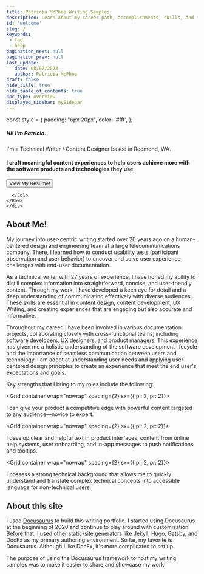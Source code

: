 ```yaml
---
title: Patricia McPhee Writing Samples
description: Learn about my career path, accomplishments, skills, and training.
id: 'welcome'
slug: /
keywords: 
 - faq
 - help
pagination_next: null
pagination_prev: null
last_update: 
   date: 08/07/2023
   author: Patricia McPhee
draft: false
hide_title: true
hide_table_of_contents: true
doc_type: overview
displayed_sidebar: mySidebar
---
```




const style = {
  padding: "6px 20px",
  color: '#fff',
};

<div class="intro-visual">

<Row wrap={true}>
<Col flex="1 0 350px">
       <div class="intro-text">
           <h5 class="intro-visual-header">
    Hi! I'm Patricia.
    </h5>
    <p class= "intro-text"> I'm a Technical Writer / Content Designer based in Redmond, WA.
    </p>
    <h4 class= "intro-text">I craft meaningful content experiences to help users achieve more with the software products and technologies they use.</h4>                 
        </div>
        <div class="intro-text-button">
        <ConfigProvider
            theme={{
              token: {
                  colorPrimary: '#86ae22',
                  colorPrimaryHover: '#0476a8',
                  colorTextBase: '#1890ff',
                }
              }
            }
          >
            <Button type="primary" shape="round" size='large' style={style} href="/portfolio/resume-functional" >
                    View My Resume!
                  </Button>
          </ConfigProvider>
      </div>
      </Col>
       <Col flex="250px">
        <div className="intro-image"></div>
          
      </Col>
    </Row>
    </div>



<h2>About Me!</h2>

My journey into user-centric writing started over 20 years ago on a human-centered design and engineering team at a large telecommunications company. There, I learned how to conduct usability tests (participant observation and user behavior) to uncover and solve user experience challenges with end-user documentation.

As a technical writer with 27 years of experience, I have honed my ability to distill complex information into straightforward, concise, and user-friendly content. Through my work, I have developed a keen eye for detail and a deep understanding of communicating effectively with diverse audiences. These skills are essential in content design, content development, UX Writing, and creating experiences that are engaging but also accurate and informative.

Throughout my career, I have been involved in various documentation projects, collaborating closely with cross-functional teams, including software developers, UX designers, and product managers. This experience has given me a holistic understanding of the software development lifecycle and the importance of seamless communication between users and technology. I am adept at understanding user needs and applying user-centered design principles to create an experience that meet the end user's expectations and goals.

Key strengths that I bring to my roles include the following:

<Grid container wrap="nowrap" spacing={2} sx={{ pl: 2, pr: 2}}>
  <Grid item>
  <p><CheckCircleIcon style={{ fontSize: '24px', color: '#9ecd28' }} /></p>
  </Grid>
  <Grid item xs>
  <p>I can give your product a competitive edge with powerful content targeted to any audience—novice to expert.</p>
  </Grid>
</Grid> 

<Grid container wrap="nowrap" spacing={2} sx={{ pl: 2, pr: 2}}>
  <Grid item>
  <p><CheckCircleIcon style={{ fontSize: '24px', color: '#9ecd28' }} /></p>
  </Grid>
  <Grid item xs>
  <p>I develop clear and helpful text in product interfaces, content from online help systems, user onboarding, and in-app messages to push notifications and tooltips.</p>
  </Grid>
</Grid> 

<Grid container wrap="nowrap" spacing={2} sx={{ pl: 2, pr: 2}}>
  <Grid item>
  <p><CheckCircleIcon style={{ fontSize: '24px', color: '#9ecd28' }} /></p>
  </Grid>
  <Grid item xs>
  <p>I possess a strong technical background that allows me to quickly understand and translate complex technical concepts into accessible language for non-technical users.</p>
  </Grid>
</Grid> 



<h2>About this site</h2>

I used [Docusaurus](https://docusaurus.io) to build this writing portfolio. I started using Docusaurus at the beginning of 2020 and continue to play around with customization. Before that, I used other static-site generators like Jekyll, Hugo, Gatsby, and DocFx as my primary authoring environment. So far, my favorite is Docusaurus. Although I like DocFx, it's more complicated to set up.

The purpose of using the Docusaurus framework to host my writing samples was to make it easier to share and showcase my work!

